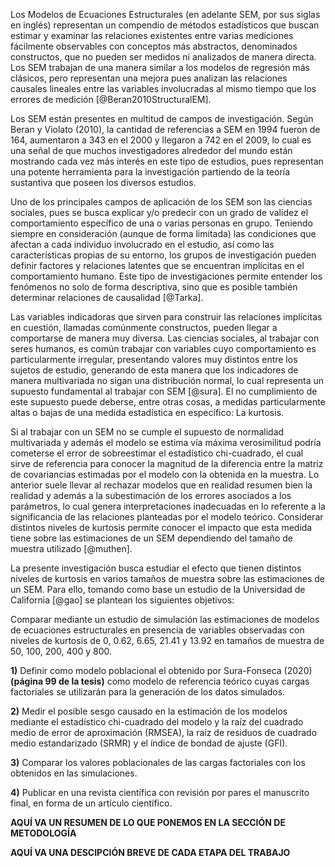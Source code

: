 \subsection{Antecedentes}

Los Modelos de Ecuaciones Estructurales (en adelante SEM, por sus siglas en inglés) representan un compendio de métodos estadísticos que buscan estimar y examinar las relaciones existentes entre varias mediciones fácilmente observables con conceptos más abstractos, denominados constructos, que no pueden ser medidos ni analizados de manera directa. Los SEM trabajan de una manera similar a los modelos de regresión más clásicos, pero representan una mejora pues analizan las relaciones causales lineales entre las variables involucradas al mismo tiempo que los errores de medición [@Beran2010StructuralEM].

Los SEM están presentes en multitud de campos de investigación. Según Beran y Violato (2010), la cantidad de referencias a SEM en 1994 fueron de 164, aumentaron a 343 en el 2000 y llegaron a 742 en el 2009, lo cual es una señal de que muchos investigadores alrededor del mundo están mostrando cada vez más interés en este tipo de estudios, pues representan una potente herramienta para la investigación partiendo de la teoría sustantiva que poseen los diversos estudios. 

Uno de los principales campos de aplicación de los SEM son las ciencias sociales, pues se busca explicar y/o predecir con un grado de validez el comportamiento específico de una o varias personas en grupo. Teniendo siempre en consideración (aunque de forma limitada) las condiciones que afectan a cada individuo involucrado en el estudio, así como las características propias de su entorno, los grupos de investigación pueden definir factores y relaciones latentes que se encuentran implícitas en el comportamiento humano. Este tipo de investigaciones permite entender los fenómenos no solo de forma descriptiva, sino que es posible también determinar relaciones de causalidad [@Tarka].

Las variables indicadoras que sirven para construir las relaciones implícitas en cuestión, llamadas comúnmente constructos, pueden llegar a comportarse de manera muy diversa. Las ciencias sociales, al trabajar con seres humanos, es común trabajar con variables cuyo comportamiento es particularmente irregular, presentando valores muy distintos entre los sujetos de estudio, generando de esta manera que los indicadores de manera multivariada no sigan una distribución normal, lo cual representa un supuesto fundamental al trabajar con SEM [@sura]. El no cumplimiento de este supuesto puede deberse, entre otras cosas, a medidas particularmente altas o bajas de una medida estadística en específico: La kurtosis.

\subsection{El problema}

Si al trabajar con un SEM no se cumple el supuesto de normalidad multivariada y además el modelo se estima vía máxima verosimilitud podría cometerse el error de sobreestimar el estadístico chi-cuadrado, el cual sirve de referencia para conocer la magnitud de la diferencia entre la matriz de covariancias estimadas por el modelo con la obtenida en la muestra. Lo anterior suele llevar al rechazar modelos que en realidad resumen bien la realidad y además a la subestimación de los errores asociados a los parámetros, lo cual genera interpretaciones inadecuadas en lo referente a la significancia de las relaciones planteadas por el modelo teórico. Considerar distintos niveles de kurtosis permite conocer el impacto que esta medida tiene sobre las estimaciones de un SEM dependiendo del tamaño de muestra utilizado [@muthen].

\subsection{Objetivos del estudio}

La presente investigación busca estudiar el efecto que tienen distintos niveles de kurtosis en varios tamaños de muestra sobre las estimaciones de un SEM. Para ello, tomando como base un estudio de la Universidad de California [@gao] se plantean los siguientes objetivos:

\subsubsection{Objetivo general}

Comparar mediante un estudio de simulación las estimaciones de modelos de ecuaciones estructurales en presencia de variables observadas con niveles de kurtosis de 0, 0.62, 6.65, 21.41 y 13.92 en tamaños de muestra de 50, 100, 200, 400 y 800.

\subsubsection{Objetivos específicos}

**1)** Definir como modelo poblacional el obtenido por Sura-Fonseca (2020) **(página 99 de la tesis)** como modelo de referencia teórico cuyas cargas factoriales se utilizarán para la generación de los datos simulados.

**2)** Medir el posible sesgo causado en la estimación de los modelos mediante el estadístico chi-cuadrado del modelo y la raíz del cuadrado medio de error de aproximación (RMSEA), la raíz de residuos de cuadrado medio estandarizado (SRMR) y el índice de bondad de ajuste (GFI).

**3)** Comparar los valores poblacionales de las cargas factoriales con los obtenidos en las simulaciones.

**4)** Publicar en una revista científica con revisión por pares el manuscrito final, en forma de un artículo científico.

\subsection{Metodología de la investigación}

**AQUÍ VA UN RESUMEN DE LO QUE PONEMOS EN LA SECCIÓN DE METODOLOGÍA**


\subsection{Organización del estudio}

**AQUÍ VA UNA DESCIPCIÓN BREVE DE CADA ETAPA DEL TRABAJO**